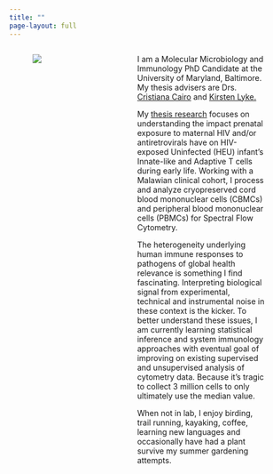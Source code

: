 ```yaml
---
title: ""
page-layout: full
---
```

:::: columns

::: {.column width="5%"}
:::

::: {.column width="30%"}
![](images/RecentPicture.png)
:::

::: {.column width="5%"}

:::

::: {.column width="55%"}
I am a Molecular Microbiology and Immunology PhD Candidate at the University of Maryland, Baltimore. My thesis advisers are Drs. [Cristiana Cairo](https://www.medschool.umaryland.edu/profiles/Cairo-Cristiana/) and [Kirsten Lyke.](https://www.medschool.umaryland.edu/profiles/Lyke-Kirsten/)

My [thesis research](research.qmd) focuses on understanding the impact prenatal exposure to maternal HIV and/or antiretrovirals have on HIV-exposed Uninfected (HEU) infant's Innate-like and Adaptive T cells during early life. Working with a Malawian clinical cohort, I process and analyze cryopreserved cord blood mononuclear cells (CBMCs) and peripheral blood mononuclear cells (PBMCs) for Spectral Flow Cytometry. 

The heterogeneity underlying human immune responses to pathogens of global health relevance is something I find fascinating. Interpreting biological signal from experimental, technical and instrumental noise in these context is the kicker. To better understand these issues, I am currently learning statistical inference and system immunology approaches with eventual goal of improving on existing supervised and unsupervised analysis of cytometry data. Because it's tragic to collect 3 million cells to only ultimately use the median value. 

When not in lab, I enjoy birding, trail running, kayaking, coffee, learning new languages and occasionally have had a plant survive my summer gardening attempts. 
:::

::: {.column width="5%"}

:::

::::

